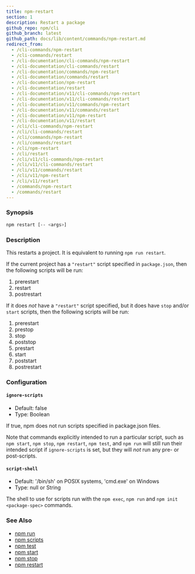 ```yaml
---
title: npm-restart
section: 1
description: Restart a package
github_repo: npm/cli
github_branch: latest
github_path: docs/lib/content/commands/npm-restart.md
redirect_from:
  - /cli-commands/npm-restart
  - /cli-commands/restart
  - /cli-documentation/cli-commands/npm-restart
  - /cli-documentation/cli-commands/restart
  - /cli-documentation/commands/npm-restart
  - /cli-documentation/commands/restart
  - /cli-documentation/npm-restart
  - /cli-documentation/restart
  - /cli-documentation/v11/cli-commands/npm-restart
  - /cli-documentation/v11/cli-commands/restart
  - /cli-documentation/v11/commands/npm-restart
  - /cli-documentation/v11/commands/restart
  - /cli-documentation/v11/npm-restart
  - /cli-documentation/v11/restart
  - /cli/cli-commands/npm-restart
  - /cli/cli-commands/restart
  - /cli/commands/npm-restart
  - /cli/commands/restart
  - /cli/npm-restart
  - /cli/restart
  - /cli/v11/cli-commands/npm-restart
  - /cli/v11/cli-commands/restart
  - /cli/v11/commands/restart
  - /cli/v11/npm-restart
  - /cli/v11/restart
  - /commands/npm-restart
  - /commands/restart
---
```


### Synopsis

```bash
npm restart [-- <args>]
```

### Description

This restarts a project. It is equivalent to running `npm run restart`.

If the current project has a `"restart"` script specified in `package.json`, then the following scripts will be run:

1. prerestart
2. restart
3. postrestart

If it does _not_ have a `"restart"` script specified, but it does have `stop` and/or `start` scripts, then the following scripts will be run:

1. prerestart
2. prestop
3. stop
4. poststop
5. prestart
6. start
7. poststart
8. postrestart

### Configuration

#### `ignore-scripts`

- Default: false
- Type: Boolean

If true, npm does not run scripts specified in package.json files.

Note that commands explicitly intended to run a particular script, such as `npm start`, `npm stop`, `npm restart`, `npm test`, and `npm run` will still run their intended script if `ignore-scripts` is set, but they will _not_ run any pre- or post-scripts.

#### `script-shell`

- Default: '/bin/sh' on POSIX systems, 'cmd.exe' on Windows
- Type: null or String

The shell to use for scripts run with the `npm exec`, `npm run` and `npm init <package-spec>` commands.

### See Also

- [npm run](/cli/v11/commands/npm-run)
- [npm scripts](/cli/v11/using-npm/scripts)
- [npm test](/cli/v11/commands/npm-test)
- [npm start](/cli/v11/commands/npm-start)
- [npm stop](/cli/v11/commands/npm-stop)
- [npm restart](/cli/v11/commands/npm-restart)
